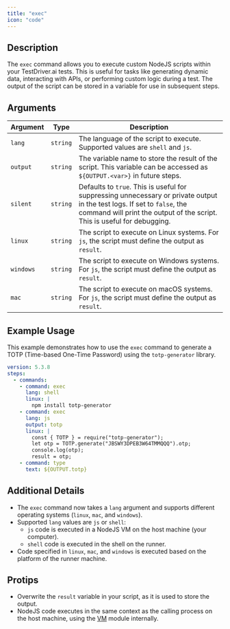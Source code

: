 ```yaml
---
title: "exec"
icon: "code"
---
```


## Description
The `exec` command allows you to execute custom NodeJS scripts within your TestDriver.ai tests. This is useful for tasks like generating dynamic data, interacting with APIs, or performing custom logic during a test. The output of the script can be stored in a variable for use in subsequent steps.

## Arguments
| Argument   | Type      | Description                                                                 |
|------------|-----------|-----------------------------------------------------------------------------|
| `lang`     | `string`  | The language of the script to execute. Supported values are `shell` and `js`. |
| `output`   | `string`  | The variable name to store the result of the script. This variable can be accessed as `${OUTPUT.<var>}` in future steps. |
| `silent`   | `string`  | Defaults to `true`. This is useful for suppressing unnecessary or private output in the test logs. If set to `false`, the command will print the output of the script. This is useful for debugging. |
| `linux`    | `string`  | The script to execute on Linux systems. For `js`, the script must define the output as `result`. |
| `windows`  | `string`  | The script to execute on Windows systems. For `js`, the script must define the output as `result`. |
| `mac`      | `string`  | The script to execute on macOS systems. For `js`, the script must define the output as `result`. |

## Example Usage

This example demonstrates how to use the `exec` command to generate a TOTP (Time-based One-Time Password) using the `totp-generator` library.

```yaml
version: 5.3.8
steps:
  - commands:
    - command: exec
      lang: shell
      linux: |
        npm install totp-generator
    - command: exec
      lang: js
      output: totp
      linux: |
        const { TOTP } = require("totp-generator");
        let otp = TOTP.generate("JBSWY3DPEB3W64TMMQQQ").otp;
        console.log(otp);
        result = otp;
    - command: type
      text: ${OUTPUT.totp}
```

## Additional Details

- The `exec` command now takes a `lang` argument and supports different operating systems (`linux`, `mac`, and `windows`).
- Supported `lang` values are `js` or `shell`:
  - `js` code is executed in a NodeJS VM on the host machine (your computer).
  - `shell` code is executed in the shell on the runner.
- Code specified in `linux`, `mac`, and `windows` is executed based on the platform of the runner machine.

## Protips

- Overwrite the `result` variable in your script, as it is used to store the output.
- NodeJS code executes in the same context as the calling process on the host machine, using the [VM](https://nodejs.org/api/vm.html) module internally.
